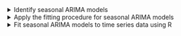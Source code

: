 <details>

<summary>Identify seasonal ARIMA models</summary>

-   Define seasonal ARIMA models and their notation (p, d, q)(P, D, Q)[m]
-   Identify the need for seasonal ARIMA models in time series with seasonal patterns

</details>

<details>

<summary>Apply the fitting procedure for seasonal ARIMA models</summary>

-   Describe the steps involved in fitting seasonal ARIMA models
-   Determine the appropriate order of differencing (d and D) based on ACF/PACF plots
-   Select the order of AR and MA terms (p, q, P, Q) using ACF/PACF plots and model selection criteria

</details>

<details>

<summary>Fit seasonal ARIMA models to time series data using R</summary>

-   Use R to fit seasonal ARIMA models
-   Interpret the output for the ARIMA models, including coefficients and model diagnostics
-   Forecast future values using the fitted seasonal ARIMA model

</details>